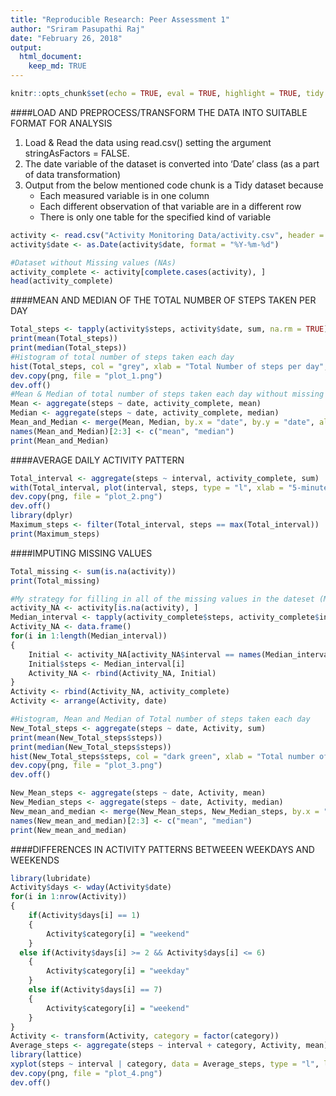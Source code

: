 ```yaml
---
title: "Reproducible Research: Peer Assessment 1"
author: "Sriram Pasupathi Raj"
date: "February 26, 2018"
output: 
  html_document: 
    keep_md: TRUE
---
```

```r
knitr::opts_chunk$set(echo = TRUE, eval = TRUE, highlight = TRUE, tidy = FALSE)
```

####LOAD AND PREPROCESS/TRANSFORM THE DATA INTO SUITABLE FORMAT FOR ANALYSIS

1. Load & Read the data using read.csv() setting the argument stringAsFactors = FALSE.
2. The date variable of the dataset is converted into 'Date' class (as a part of data transformation)
3. Output from  the below mentioned code chunk is a Tidy dataset because
    * Each measured variable is in one column
    * Each different observation of that variable are in a different row
    * There is only one table for the specified kind of variable
    
```r
activity <- read.csv("Activity Monitoring Data/activity.csv", header = TRUE, stringsAsFactors = FALSE)
activity$date <- as.Date(activity$date, format = "%Y-%m-%d")

#Dataset without Missing values (NAs)
activity_complete <- activity[complete.cases(activity), ]
head(activity_complete)
```

####MEAN AND MEDIAN OF THE TOTAL NUMBER OF STEPS TAKEN PER DAY

```r
Total_steps <- tapply(activity$steps, activity$date, sum, na.rm = TRUE)
print(mean(Total_steps))
print(median(Total_steps))
#Histogram of total number of steps taken each day
hist(Total_steps, col = "grey", xlab = "Total Number of steps per day", ylab = "Frequency", main = "Histogram of Total Number of steps taken each day")
dev.copy(png, file = "plot_1.png")
dev.off()
#Mean & Median of total number of steps taken each day without missing values
Mean <- aggregate(steps ~ date, activity_complete, mean)
Median <- aggregate(steps ~ date, activity_complete, median)
Mean_and_Median <- merge(Mean, Median, by.x = "date", by.y = "date", all = TRUE)
names(Mean_and_Median)[2:3] <- c("mean", "median")
print(Mean_and_Median)
```

####AVERAGE DAILY ACTIVITY PATTERN

```r
Total_interval <- aggregate(steps ~ interval, activity_complete, sum)
with(Total_interval, plot(interval, steps, type = "l", xlab = "5-minute interval", ylab = "Average number of steps taken, averaged across all days", main = "Time series plot of Average daily activity pattern", col = "dark red"))
dev.copy(png, file = "plot_2.png")
dev.off()
library(dplyr)
Maximum_steps <- filter(Total_interval, steps == max(Total_interval))
print(Maximum_steps)
```

####IMPUTING MISSING VALUES

```r
Total_missing <- sum(is.na(activity))
print(Total_missing)

#My strategy for filling in all of the missing values in the dateset (Median of total number of steps taken, averaged across all days for each interval)
activity_NA <- activity[is.na(activity), ]
Median_interval <- tapply(activity_complete$steps, activity_complete$interval, median)
Activity_NA <- data.frame()
for(i in 1:length(Median_interval))
{
	Initial <- activity_NA[activity_NA$interval == names(Median_interval[i]), ]
	Initial$steps <- Median_interval[i]
	Activity_NA <- rbind(Activity_NA, Initial)
}
Activity <- rbind(Activity_NA, activity_complete)
Activity <- arrange(Activity, date)

#Histogram, Mean and Median of Total number of steps taken each day
New_Total_steps <- aggregate(steps ~ date, Activity, sum)
print(mean(New_Total_steps$steps))
print(median(New_Total_steps$steps))
hist(New_Total_steps$steps, col = "dark green", xlab = "Total number of steps taken per day", ylab = "Frequency", main = "Histogram of Total number of stpes taken each day")
dev.copy(png, file = "plot_3.png")
dev.off()

New_Mean_steps <- aggregate(steps ~ date, Activity, mean)
New_Median_steps <- aggregate(steps ~ date, Activity, median)
New_mean_and_median <- merge(New_Mean_steps, New_Median_steps, by.x = "date", by.y = "date", all = TRUE)
names(New_mean_and_median)[2:3] <- c("mean", "median")
print(New_mean_and_median)
```

####DIFFERENCES IN ACTIVITY PATTERNS BETWEEEN WEEKDAYS AND WEEKENDS

```r
library(lubridate)
Activity$days <- wday(Activity$date)
for(i in 1:nrow(Activity))
{
	if(Activity$days[i] == 1)
	{
		Activity$category[i] = "weekend"
	}
  else if(Activity$days[i] >= 2 && Activity$days[i] <= 6)
	{
		Activity$category[i] = "weekday"
	}
	else if(Activity$days[i] == 7)
	{
		Activity$category[i] = "weekend"
	}
}
Activity <- transform(Activity, category = factor(category))
Average_steps <- aggregate(steps ~ interval + category, Activity, mean)
library(lattice)
xyplot(steps ~ interval | category, data = Average_steps, type = "l", layout = c(1, 2))
dev.copy(png, file = "plot_4.png")
dev.off()
```